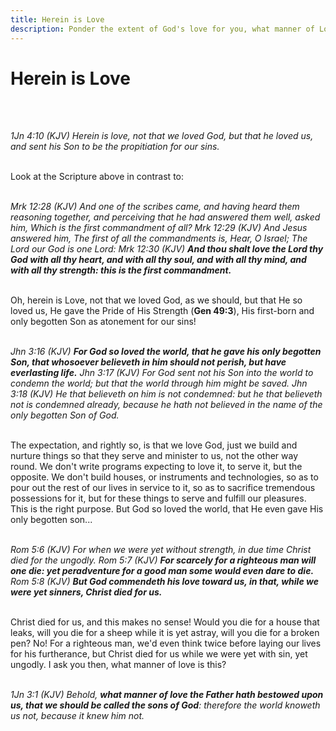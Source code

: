 ```yaml
---
title: Herein is Love
description: Ponder the extent of God's love for you, what manner of Love He's bestowed upon us.
---
```


# Herein is Love
<br></br>

_1Jn 4:10 (KJV) Herein is love, not that we loved God, but that he loved us, and sent his Son to be the propitiation for our sins._
<br></br>

Look at the Scripture above in contrast to:
<br></br>

_Mrk 12:28 (KJV) And one of the scribes came, and having heard them reasoning together, and perceiving that he had answered them well, asked him, Which is the first commandment of all?
Mrk 12:29 (KJV) And Jesus answered him, The first of all the commandments is, Hear, O Israel; The Lord our God is one Lord:
Mrk 12:30 (KJV) **And thou shalt love the Lord thy God with all thy heart, and with all thy soul, and with all thy mind, and with all thy strength: this is the first commandment.**_
<br></br>

Oh, herein is Love, not that we loved God, as we should, but that He so loved us, He gave the Pride of His Strength (**Gen 49:3**), His first-born and only begotten Son as atonement for our sins!
<br></br>

_Jhn 3:16 (KJV) **For God so loved the world, that he gave his only begotten Son, that whosoever believeth in him should not perish, but have everlasting life.**
Jhn 3:17 (KJV) For God sent not his Son into the world to condemn the world; but that the world through him might be saved.
Jhn 3:18 (KJV) He that believeth on him is not condemned: but he that believeth not is condemned already, because he hath not believed in the name of the only begotten Son of God._
<br></br>

The expectation, and rightly so, is that we love God, just we build and nurture things so that they serve and minister to us, not the other way round. We don't write programs expecting to love it, to serve it, but the opposite. We don't build houses, or instruments and technologies, so as to pour out the rest of our lives in service to it, so as to sacrifice tremendous possessions for it, but for these things to serve and fulfill our pleasures. This is the right purpose. But God so loved the world, that He even gave His only begotten son...
<br></br>

_Rom 5:6 (KJV) For when we were yet without strength, in due time Christ died for the ungodly.
Rom 5:7 (KJV) **For scarcely for a righteous man will one die: yet peradventure for a good man some would even dare to die.**
Rom 5:8 (KJV) **But God commendeth his love toward us, in that, while we were yet sinners, Christ died for us.**_
<br></br>

Christ died for us, and this makes no sense! Would you die for a house that leaks, will you die for a sheep while it is yet astray, will you die for a broken pen? No! For a righteous man, we'd even think twice before laying our lives for his furtherance, but Christ died for us while we were yet with sin, yet ungodly. I ask you then, what manner of love is this?
<br></br>

_1Jn 3:1 (KJV) Behold, **what manner of love the Father hath bestowed upon us, that we should be called the sons of God**: therefore the world knoweth us not, because it knew him not._
